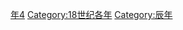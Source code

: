 {{Catnav|頁面分類|历史|歷史時代|年|18世纪各年}}
{{Commons category|1784}}

[[Category:1780年代|年4]]
[[Category:18世纪各年|Category:18世纪各年]]
[[Category:辰年|Category:辰年]]